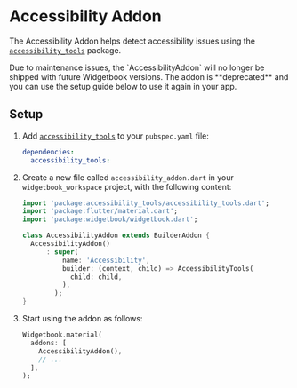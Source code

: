 # Accessibility Addon

The Accessibility Addon helps detect accessibility issues using
the [`accessibility_tools`](https://pub.dev/packages/accessibility_tools) package.

<Warning>
  Due to maintenance issues, the `AccessibilityAddon` will no longer be shipped
  with future Widgetbook versions. The addon is **deprecated** and you can use
  the setup guide below to use it again in your app.
</Warning>

## Setup

1. Add [`accessibility_tools`](https://pub.dev/packages/accessibility_tools) to your `pubspec.yaml` file:

   ```yaml title="pubspec.yaml"
   dependencies:
     accessibility_tools:
   ```

1. Create a new file called `accessibility_addon.dart` in your `widgetbook_workspace` project, with the following content:

   ```dart title="addons/accessibility_addon.dart"
   import 'package:accessibility_tools/accessibility_tools.dart';
   import 'package:flutter/material.dart';
   import 'package:widgetbook/widgetbook.dart';

   class AccessibilityAddon extends BuilderAddon {
     AccessibilityAddon()
         : super(
             name: 'Accessibility',
             builder: (context, child) => AccessibilityTools(
               child: child,
             ),
           );
   }
   ```

1. Start using the addon as follows:

   ```dart
   Widgetbook.material(
     addons: [
       AccessibilityAddon(),
       // ...
     ],
   );
   ```
